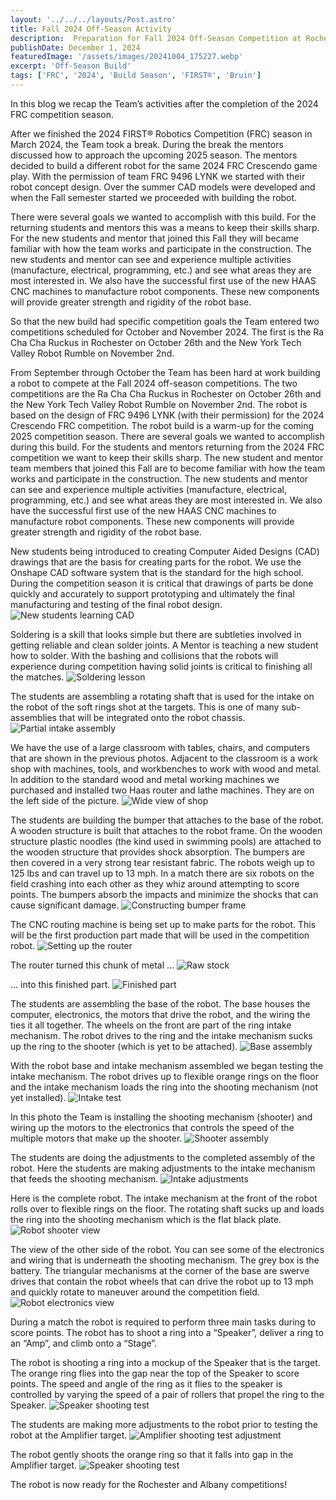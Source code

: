 ```yaml
---
layout: '../../../layouts/Post.astro'
title: Fall 2024 Off-Season Activity
description:  Preparation for Fall 2024 Off-Season Competition at Rochester and Albany  
publishDate: December 1, 2024
featuredImage: '/assets/images/20241004_175227.webp'
excerpt: 'Off-Season Build'
tags: ['FRC', '2024', 'Build Season', 'FIRST®', 'Bruin']
---
```


In this blog we recap the Team’s activities after the completion of the 2024 FRC competition season.

After we finished the 2024 FIRST® Robotics Competition (FRC) season in March 2024, the Team took a break.  During the break the mentors discussed how to approach the upcoming 2025 season.  The mentors decided to build a different robot for the same 2024 FRC Crescendo game play.  With the permission of team FRC 9496 LYNK we started with their robot concept design.  Over the summer CAD models were developed and when the Fall semester started we proceeded with building the robot. 

There were several goals we wanted to accomplish with this build. For the returning students and mentors this was a means to keep their skills sharp.  For the new students and mentor that joined this Fall they will became familiar with how the team works and participate in the construction.  The new students and mentor can see and experience multiple activities (manufacture, electrical, programming, etc.) and see what areas they are most interested in.  We also have the successful first use of the new HAAS CNC machines to manufacture robot components.  These new components will provide greater strength and rigidity of the robot base. 

So that the new build had specific competition goals the Team entered two competitions scheduled for October and November 2024.  The first is the Ra Cha Cha Ruckus in Rochester on October 26th and the New York Tech Valley Robot Rumble on November 2nd.

From September through October the Team has been hard at work building a robot to compete at the Fall 2024 off-season competitions. The two competitions are the Ra Cha Cha Ruckus in Rochester on October 26th and the New York Tech Valley Robot Rumble on November 2nd. The robot is based on the design of FRC 9496 LYNK (with their permission) for the 2024 Crescendo FRC competition. The robot build is a warm-up for the coming 2025 competition season. There are several goals we wanted to accomplish during this build. For the students and mentors returning from the 2024 FRC competition we want to keep their skills sharp. The new student and mentor team members that joined this Fall are to become familiar with how the team works and participate in the construction. The new students and mentor can see and experience multiple activities (manufacture, electrical, programming, etc.) and see what areas they are most interested in. We also have the successful first use of the new HAAS CNC machines to manufacture robot components. These new components will provide greater strength and rigidity of the robot base. 

New students being introduced to creating Computer Aided Designs (CAD) drawings that are the basis for creating parts for the robot.  We use the Onshape CAD software system that is the standard for the high school.  During the competition season it is critical that drawings of parts be done quickly and accurately to support prototyping and ultimately the final manufacturing and testing of the final robot design.
![New students learning CAD](/assets/images/CADing.webp)


Soldering is a skill that looks simple but there are subtleties involved in getting reliable and clean solder joints.  A Mentor is teaching a new student how to solder.  With the bashing and collisions that the robots will experience during competition having solid joints is critical to finishing all the matches.
![Soldering lesson](/assets/images/20240927_183829.webp)

The students are assembling a rotating shaft that is used for the intake on the robot of the soft rings shot at the targets.  This is one of many sub-assemblies that will be integrated onto the robot chassis.
![Partial intake assembly](/assets/images/20240927_183750.webp)

We have the use of a large classroom with tables, chairs, and computers that are shown in the previous photos.  Adjacent to the classroom is a work shop with machines, tools, and workbenches to work with wood and metal.  In addition to the standard wood and metal working machines we purchased and installed two Haas router and lathe machines.  They are on the left side of the picture.
![Wide view of shop](/assets/images/20241004_175227.webp)

The students are building the bumper that attaches to the base of the robot.  A wooden structure is built that attaches to the robot frame.  On the wooden structure plastic noodles (the kind used in swimming pools) are attached to the wooden structure that provides shock absorption.  The bumpers are then covered in a very strong tear resistant fabric.  The robots weigh up to 125 lbs and can travel up to 13 mph.  In a match there are six robots on the field crashing into each other as they whiz around attempting to score points.  The bumpers absorb the impacts and minimize the shocks that can cause significant damage.
![Constructing bumper frame](/assets/images/20241007_175040.webp)

The CNC routing machine is being set up to make parts for the robot.  This will be the first production part made that will be used in the competition robot.
![Setting up the router](/assets/images/20240930_193712.webp)

The router turned this chunk of metal …
![Raw stock](/assets/images/20240930_193640.webp)

… into this finished part.
![Finished part](/assets/images/20240930_193547.webp)

The students are assembling the base of the robot.  The base houses the computer, electronics, the motors that drive the robot, and the wiring the ties it all together.  The wheels on the front are part of the ring intake mechanism.  The robot drives to the ring and the intake mechanism sucks up the ring to the shooter (which is yet to be attached).
![Base assembly](/assets/images/20241004_174955.webp)

With the robot base and intake mechanism assembled we began testing  the intake mechanism.  The robot drives up to flexible orange rings on the floor and the intake mechanism loads the ring into the shooting mechanism (not yet installed).
![Intake test](/assets/images/20240927_194018.webp)

In this photo the Team is installing the shooting mechanism (shooter) and wiring up the motors to the electronics that controls the speed of the multiple motors that make up the shooter.
![Shooter assembly](/assets/images/20241004_180328.webp)

The students are doing the adjustments to the completed assembly of the robot.  Here the students are making adjustments to the intake mechanism that feeds the shooting mechanism.
![Intake adjustments](/assets/images/20241009_174915.webp)

Here is the complete robot.  The intake mechanism at the front of the robot rolls over to flexible rings on the floor.  The rotating shaft sucks up and loads the ring into the shooting mechanism which is the flat black plate.
![Robot shooter view](/assets/images/20241120_192423.webp)

The view of the other side of the robot.  You can see some of the electronics and wiring that is underneath the shooting mechanism.  The grey box is the battery.  The triangular mechanisms at the corner of the base are swerve drives that contain the robot wheels that can drive the robot up to 13 mph and quickly rotate to maneuver around the competition field.
![Robot electronics view](/assets/images/20241120_192452v2.webp)

During a match the robot is required to perform three main tasks during to score points.  The robot has to shoot a ring into a “Speaker”, deliver a ring to an “Amp”, and climb onto a “Stage”.  

The robot is shooting a ring into a mockup of the Speaker that is the target.  The orange ring flies into the gap near the top of the Speaker to score points.  The speed and angle of the ring as it flies to the speaker is controlled by varying the speed of a pair of rollers that propel the ring to the Speaker.
![Speaker shooting test](/assets/images/Test2024Speaker.webp)

The students are making more adjustments to the robot prior to testing the robot at the Amplifier target.
![Amplifier shooting test adjustment](/assets/images/20241018_183741.webp)

The robot gently shoots the orange ring so that it falls into gap in the Amplifier target.
![Speaker shooting test](/assets/images/Test2024Amplifier.webp)

The robot is now ready for the Rochester and Albany competitions!